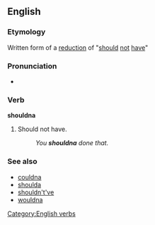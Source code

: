 ==English==

===Etymology===
Written form of a [[w:reduction (linguistics)|reduction]] of "[[should]] [[not]] [[have]]"

===Pronunciation===
* {{IPA|/'ʃʊdnə/}}

===Verb===
'''shouldna'''

# {{colloquial}} Should not have.
#: ''You '''shouldna''' done that.''

===See also===
* [[couldna]]
* [[shoulda]]
* [[shouldn't've]]
* [[wouldna]]

[[Category:English verbs]]